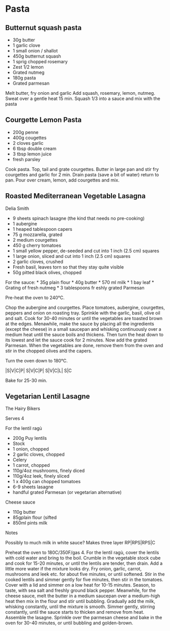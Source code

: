 # Pasta

## Butternut squash pasta

* 30g butter
* 1 garlic clove
* 1 small onion / shallot
* 450g butternut squash
* 1 sprig chopped rosemary
* Zest 1/2 lemon
* Grated nutmeg
* 180g pasta
* Grated parmesan

Melt butter, fry onion and garlic
Add squash, rosemary, lemon, nutmeg. Sweat over a gentle heat 15 min.
Squash 1/3 into a sauce and mix with the pasta


## Courgette Lemon Pasta

* 200g penne
* 400g cougettes
* 2 cloves garlic
* 6 tbsp double cream
* 3 tbsp lemon juice
* fresh parsley

Cook pasta.
Top, tail and grate courgettes.
Butter in large pan and stir fry courgettes and garlic for 2 min.
Drain pasta (save a bit of water) return to pan. Pour over cream, lemon, add courgettes and mix.

## Roasted Mediterranean Vegetable Lasagna
Delia Smith

* 9 sheets spinach lasagne (the kind that needs no pre-cooking)
* 1 aubergine
* 1 heaped tablespoon capers
* 75 g mozzarella, grated
* 2 medium courgettes
* 450 g cherry tomatoes
* 1 small yellow pepper, de-seeded and cut into 1 inch (2.5 cm) squares
* 1 large onion, sliced and cut into 1 inch (2.5 cm) squares
* 2 garlic cloves, crushed
* Fresh basil, leaves torn so that they stay quite visible
* 50g pitted black olives, chopped

For the sauce:
* 35g plain flour
* 40g butter
* 570 ml milk
* 1 bay leaf
* Grating of fresh nutmeg
* 3 tablespoons fr eshly grated Parmesan 

Pre-heat the oven to 240°C.

Chop the aubergine and courgettes.
Place tomatoes, aubergine, courgettes, peppers and onion on roasting tray.
Sprinkle with the garlic, basil, olive oil and salt.
Cook for 30-40 minutes or until the vegetables are toasted brown at the edges.
Menawhile, make the sauce by placing all the ingredients (except the cheese) in a small saucepan and whisking continuously over a medium heat until the sauce boils and thickens.
Then turn the heat down to its lowest and let the sauce cook for 2 minutes. Now add the grated Parmesan.
When the vegetables are done, remove them from the oven and stir in the chopped olives and the capers.

Turn the oven down to 180°C.

|S|V|C|P| S|V|C|P| S|V|C|L| S|C

Bake for 25-30 min.


## Vegetarian Lentil Lasagne
The Hairy Bikers

Serves 4

For the lentil ragù

* 200g Puy lentils
* Stock
* 1 onion, chopped
* 2 garlic cloves, chopped
* Celery
* 1 carrot, chopped
* 110g/4oz mushrooms, finely diced
* 110g/4oz leek, finely sliced
* 1 x 400g can chopped tomatoes
* 6-9 sheets lasagne
* handful grated Parmesan (or vegetarian alternative)

Cheese sauce

* 110g butter
* 85gplain flour (sifted
* 850ml pints milk

Notes

Possibly to much milk in white sauce?
Makes three layer RP|RPS|RPS|C

Preheat the oven to 180C/350F/gas 4.
For the lentil ragù, cover the lentils with cold water and bring to the boil. Crumble in the vegetable stock cube and cook for 15-20 minutes, or until the lentils are tender, then drain. Add a little more water if the mixture looks dry.
Fry onion, garlic, carrot, mushrooms and leek etc. for about five minutes, or until softened.
Stir in the cooked lentils and simmer gently for five minutes, then stir in the tomatoes. Cover with a lid and simmer on a low heat for 10-15 minutes. Season, to taste, with sea salt and freshly ground black pepper.
Meanwhile, for the cheese sauce, melt the butter in a medium saucepan over a medium-high heat then mix in the flour and stir until bubbling. Gradually add the milk, whisking constantly, until the mixture is smooth.
Simmer gently, stirring constantly, until the sauce starts to thicken and remove from heat.
Assemble the lasagne. Sprinkle over the parmesan cheese and bake in the oven for 30-40 minutes, or until bubbling and golden-brown.